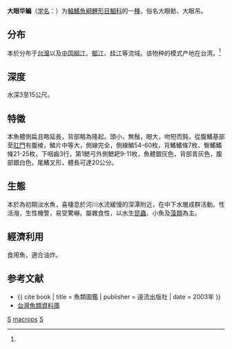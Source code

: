 {{Speciesbox 
| genus = Sinibrama
| species = macrops
| status = LC
| status_system = IUCN3.1
| authority = Günther, 1868<ref name='id5873'>{{cite web| url =http://www.bioinfo.cn/db05/BjdwSpecies.php?action=view&id=5873| title =大眼华鳊| work =中国动物物种编目数据库| publisher =中国科学院微生物研究所| author =中国科学院动物研究所| accessdate =2009-04-11| deadurl =yes| archiveurl =https://web.archive.org/web/20160305101914/http://www.bioinfo.cn/db05/BjdwSpecies.php?action=view&id=5873| archivedate =2016-03-05}}</ref>
| synonyms = *''Megalobrama macrops''<br /><small>Günther, 1868</small>
*''Chanodichthys macrops''<br /><small>Günther, 1868</small>
*''Megalobrama macrops macrops''<br /><small>Günther, 1868</small>
}}

'''大眼华鳊'''（[[学名|学名]]：{{lang|la|''Sinibrama macrops''}}）为[[輻鰭魚綱|輻鰭魚綱]][[鯉形目|鯉形目]][[鯝科|鯝科]]的一[[種|種]]，俗名大眼鲂、大眼吊。

==分布==
本於分布于[[台灣|台灣]]以及[[中国|中国]][[柳江|柳江]]、[[郁江|郁江]]、[[桂江|桂江]]等流域。该物种的模式产地在台湾。<ref name='id5873'/>

==深度==
水深3至15公尺。

==特徵==
本魚體側扁且略延長，背部略為隆起。頭小，無鬚，眼大，吻短而鈍，從腹鰭基部至[[肛門|肛門]]有腹棱，鱗片中等大，側線完全，側線鱗54-60枚，背鰭鰭條7枚、臀鰭鰭條21-25枚，下咽齒3行，第1鰓弓外側鰓耙9-11枚，魚體銀灰色，背部青灰色，腹部銀白色，尾鰭叉形，體長可達20公分。

==生態==
本於為初期淡水魚，喜棲息於河川水流緩慢的深潭附近，在中下水層成群活動。性活潑，生性機警，易受驚嚇。屬雜食性，以水生[[昆蟲|昆蟲]]、小魚及[[藻類|藻類]]為主。

==經濟利用==
食用魚，適合油炸。

== 参考文献 ==
{{reflist}}
*{{ cite book | title = 魚類圖鑑 | publisher = 遠流出版社 | date = 2003年 }}
*[http://fishdb.sinica.edu.tw/ 台灣魚類資料庫]{{Wayback|url=http://fishdb.sinica.edu.tw/ |date=20160304193340 }}

{{Taxonbar|from=Q1039404}}

[[Category:食用鱼|S]]
[[Category:华鳊属|macrops]]
[[Category:1868年描述的魚類|S]]